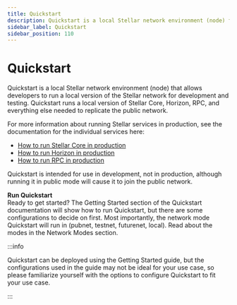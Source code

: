 ```yaml
---
title: Quickstart
description: Quickstart is a local Stellar network environment (node) for development and testing.
sidebar_label: Quickstart
sidebar_position: 110
---
```


# Quickstart

Quickstart is a local Stellar network environment (node) that allows developers to run a local version of the Stellar network for development and testing. Quickstart runs a local version of Stellar Core, Horizon, RPC, and everything else needed to replicate the public network.

For more information about running Stellar services in production, see the documentation for the individual services here:

- [How to run Stellar Core in production](../../../validators)
- [How to run Horizon in production](../../../data/horizon/admin-guide/overview)
- [How to run RPC in production](../../../data/rpc/admin-guide)

Quickstart is intended for use in development, not in production, although running it in public mode will cause it to join the public network.

**Run Quickstart**<br />
Ready to get started? The Getting Started section of the Quickstart documentation will show how to run Quickstart, but there are some configurations to decide on first. Most importantly, the network mode Quickstart will run in (pubnet, testnet, futurenet, local). Read about the modes in the Network Modes section.

:::info

Quickstart can be deployed using the Getting Started guide, but the configurations used in the guide may not be ideal for your use case, so please familiarize yourself with the options to configure Quickstart to fit your use case.

:::
